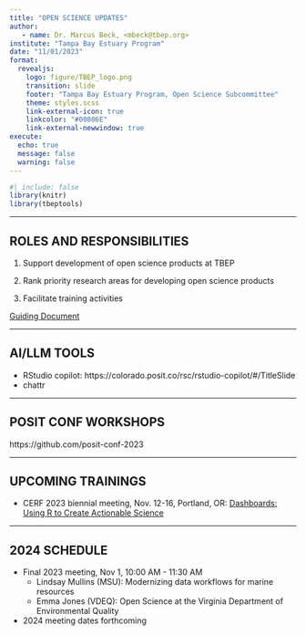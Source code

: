 ```yaml
---
title: "OPEN SCIENCE UPDATES"
author: 
   - name: Dr. Marcus Beck, <mbeck@tbep.org>
institute: "Tampa Bay Estuary Program"
date: "11/01/2023"
format:
  revealjs:
    logo: figure/TBEP_logo.png
    transition: slide
    footer: "Tampa Bay Estuary Program, Open Science Subcommittee"
    theme: styles.scss
    link-external-icon: true
    linkcolor: "#00806E"
    link-external-newwindow: true
execute:
  echo: true
  message: false
  warning: false
---
```


```r
#| include: false
library(knitr)
library(tbeptools)
```

------------------------------------------------------------------------

## ROLES AND RESPONSIBILITIES

1.  Support development of open science products at TBEP

2.  Rank priority research areas for developing open science products

3.  Facilitate training activities

[Guiding Document](https://docs.google.com/document/d/1w6dVTwfYYDRVzGPXy0jyHxV4mwOutEY_ISMP1oAdZ_c/edit)

------------------------------------------------------------------------

## AI/LLM TOOLS

* RStudio copilot: https://colorado.posit.co/rsc/rstudio-copilot/#/TitleSlide
* chattr

------------------------------------------------------------------------

## POSIT CONF WORKSHOPS 

https://github.com/posit-conf-2023

------------------------------------------------------------------------

## UPCOMING TRAININGS

-   CERF 2023 biennial meeting, Nov. 12-16, Portland, OR: [Dashboards: Using R to Create Actionable Science](https://conference.cerf.science/2023-workshop--dashboards--using-r-to-create-actionable-science)

------------------------------------------------------------------------

## 2024 SCHEDULE

-   Final 2023 meeting, Nov 1, 10:00 AM - 11:30 AM
    -   Lindsay Mullins (MSU): Modernizing data workflows for marine resources
    -   Emma Jones (VDEQ): Open Science at the Virginia Department of Environmental Quality
-   2024 meeting dates forthcoming

